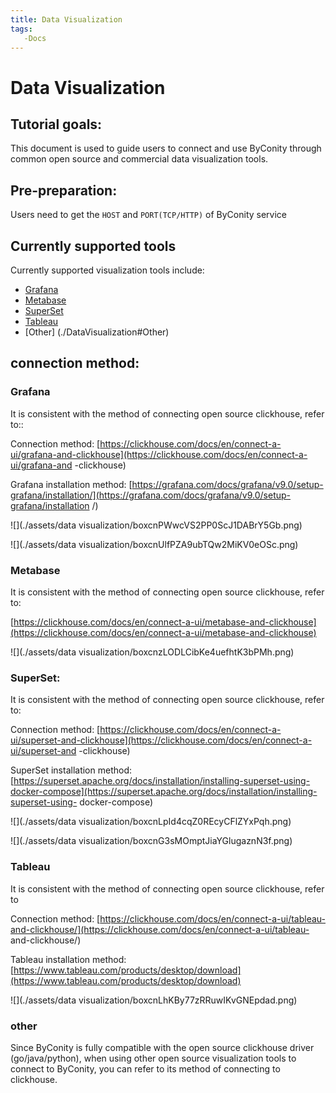 ```yaml
---
title: Data Visualization
tags:
   -Docs
---
```


# Data Visualization

## Tutorial goals:

This document is used to guide users to connect and use ByConity through common open source and commercial data visualization tools.

## Pre-preparation:

Users need to get the `HOST` and `PORT(TCP/HTTP)` of ByConity service

## Currently supported tools

Currently supported visualization tools include:

- [Grafana](./datavisualization#grafana)
- [Metabase](./datavisualization#metabase)
- [SuperSet](./datavisualization#superset)
- [Tableau](./datavisualization#tableau)
- [Other] (./DataVisualization#Other)

## connection method:

### Grafana

It is consistent with the method of connecting open source clickhouse, refer to::

Connection method: [https://clickhouse.com/docs/en/connect-a-ui/grafana-and-clickhouse](https://clickhouse.com/docs/en/connect-a-ui/grafana-and -clickhouse)

Grafana installation method: [https://grafana.com/docs/grafana/v9.0/setup-grafana/installation/](https://grafana.com/docs/grafana/v9.0/setup-grafana/installation /)

![](./assets/data visualization/boxcnPWwcVS2PP0ScJ1DABrY5Gb.png)

![](./assets/data visualization/boxcnUlfPZA9ubTQw2MiKV0eOSc.png)

### Metabase

It is consistent with the method of connecting open source clickhouse, refer to:

[https://clickhouse.com/docs/en/connect-a-ui/metabase-and-clickhouse](https://clickhouse.com/docs/en/connect-a-ui/metabase-and-clickhouse)

![](./assets/data visualization/boxcnzLODLCibKe4uefhtK3bPMh.png)

### SuperSet:

It is consistent with the method of connecting open source clickhouse, refer to:

Connection method: [https://clickhouse.com/docs/en/connect-a-ui/superset-and-clickhouse](https://clickhouse.com/docs/en/connect-a-ui/superset-and -clickhouse)

SuperSet installation method: [https://superset.apache.org/docs/installation/installing-superset-using-docker-compose](https://superset.apache.org/docs/installation/installing-superset-using- docker-compose)

![](./assets/data visualization/boxcnLpId4cqZ0REcyCFlZYxPqh.png)

![](./assets/data visualization/boxcnG3sMOmptJiaYGlugaznN3f.png)

### Tableau

It is consistent with the method of connecting open source clickhouse, refer to

Connection method: [https://clickhouse.com/docs/en/connect-a-ui/tableau-and-clickhouse/](https://clickhouse.com/docs/en/connect-a-ui/tableau- and-clickhouse/)

Tableau installation method: [https://www.tableau.com/products/desktop/download](https://www.tableau.com/products/desktop/download)

![](./assets/data visualization/boxcnLhKBy77zRRuwIKvGNEpdad.png)

### other

Since ByConity is fully compatible with the open source clickhouse driver (go/java/python), when using other open source visualization tools to connect to ByConity, you can refer to its method of connecting to clickhouse.